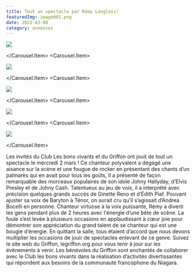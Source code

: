 ```yaml
---
title: Tout un spectacle par Rémy Langlois!
featuredImg: image001.png
date: 2022-03-08
category: annonces
---
```


<Carousel className="mb-5 bg-black">
<Carousel.Item>

![](./image001.png)

</Carousel.Item>
<Carousel.Item>

![](./image002.png)

</Carousel.Item>
<Carousel.Item>

![](./image004.jpg)

</Carousel.Item>
<Carousel.Item>

![](./image006.png)

</Carousel.Item>
<Carousel.Item>

![](./remy1.jpg)

</Carousel.Item>
</Carousel>

Les invités du Club Les bons vivants et du Griffon ont jouit de tout un spectacle le mercredi 2 mars !  Ce chanteur polyvalent a dégagé une aisance sur la scène et une fougue de rocker en présentant des chants d’un palmarès qui en avait pour tous les goûts,  Il a présenté de façon remarquable des morceaux populaires de  son idole Johny Hallyday, d’Elvis Presley et de Johny Cash.  Talentueux au jeu de voix, il a interprété avec précision quelques grands  succès de Ginette Reno et d’Édith Piaf.  Pouvant ajuster sa voix de Baryton à Ténor, on aurait cru qu’il s’agissait d’Andrea Bocelli en personne.  Chanteur virtuose à la voix puissante, Rémy a diverti les gens pendant plus de 2 heures avec l'énergie d’une bête de scène.  La foule s’est levée à plusieurs occasions en applaudissant à cœur joie pour démontrer son appréciation du grand talent de se chanteur qui est une bougie d’énergie.  En quittant la salle, tous étaient d’accord que nous devons multiplier les occasions de jouir de spectacles enlevant de ce genre.  Suivez le site web du Griffon, legriffon.org pour vous tenir à jour sur les événements à venir.  Les bénévoles du Griffon sont enchantés de collaborer avec  le Club les bons vivants dans la réalisation d’activités divertissantes qui répondent aux besoins de la communauté francophone du Niagara.